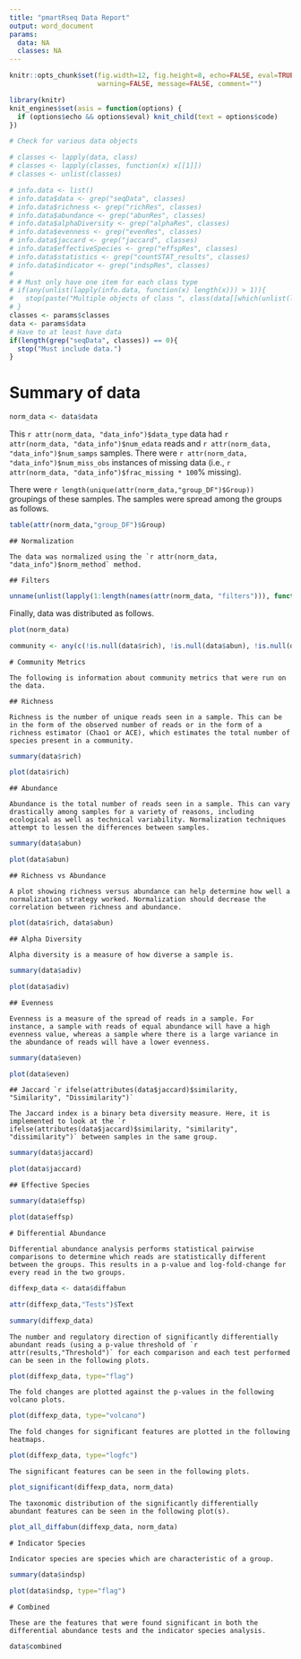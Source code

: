 ```yaml
---
title: "pmartRseq Data Report"
output: word_document
params:
  data: NA
  classes: NA
---
```


```r
knitr::opts_chunk$set(fig.width=12, fig.height=8, echo=FALSE, eval=TRUE,
                      warning=FALSE, message=FALSE, comment="")
```

```r
library(knitr)
knit_engines$set(asis = function(options) {
  if (options$echo && options$eval) knit_child(text = options$code)
})
```

```r
# Check for various data objects

# classes <- lapply(data, class)
# classes <- lapply(classes, function(x) x[[1]])
# classes <- unlist(classes)

# info.data <- list()
# info.data$data <- grep("seqData", classes)
# info.data$richness <- grep("richRes", classes)
# info.data$abundance <- grep("abunRes", classes)
# info.data$alphaDiversity <- grep("alphaRes", classes)
# info.data$evenness <- grep("evenRes", classes)
# info.data$jaccard <- grep("jaccard", classes)
# info.data$effectiveSpecies <- grep("effspRes", classes)
# info.data$statistics <- grep("countSTAT_results", classes)
# info.data$indicator <- grep("indspRes", classes)
# 
# # Must only have one item for each class type
# if(any(unlist(lapply(info.data, function(x) length(x))) > 1)){
#   stop(paste("Multiple objects of class ", class(data[[which(unlist(lapply(info.data, length)) > 1)]]), ". This function can only accept one. In the case of multiple data objects, only use the normalized data object.", sep=""))
# }
classes <- params$classes
data <- params$data
# Have to at least have data
if(length(grep("seqData", classes)) == 0){
  stop("Must include data.")
}

```

# Summary of data

```r
norm_data <- data$data
```

This `r attr(norm_data, "data_info")$data_type` data had `r attr(norm_data, "data_info")$num_edata` reads and `r attr(norm_data, "data_info")$num_samps` samples. There were `r attr(norm_data, "data_info")$num_miss_obs` instances of missing data (i.e., `r attr(norm_data, "data_info")$frac_missing * 100`% missing). 

There were `r length(unique(attr(norm_data,"group_DF")$Group))` groupings of these samples. The samples were spread among the groups as follows.

```r
table(attr(norm_data,"group_DF")$Group)
```

```asis
## Normalization

The data was normalized using the `r attr(norm_data, "data_info")$norm_method` method.
```

```asis
## Filters
```

```r
unname(unlist(lapply(1:length(names(attr(norm_data, "filters"))), function(x) attr(norm_data, "filters")[[x]][1])))
```

Finally, data was distributed as follows.

```r
plot(norm_data)
```

```r
community <- any(c(!is.null(data$rich), !is.null(data$abun), !is.null(data$adiv), !is.null(data$even), !is.null(data$jaccard)))
```

```asis
# Community Metrics

The following is information about community metrics that were run on the data.

```

```asis
## Richness

Richness is the number of unique reads seen in a sample. This can be in the form of the observed number of reads or in the form of a richness estimator (Chao1 or ACE), which estimates the total number of species present in a community.

```

```r
summary(data$rich)

plot(data$rich)
```

```asis
## Abundance

Abundance is the total number of reads seen in a sample. This can vary drastically among samples for a variety of reasons, including ecological as well as technical variability. Normalization techniques attempt to lessen the differences between samples.

```

```r
summary(data$abun)

plot(data$abun)
```

```asis
## Richness vs Abundance

A plot showing richness versus abundance can help determine how well a normalization strategy worked. Normalization should decrease the correlation between richness and abundance.

```

```r
plot(data$rich, data$abun)
```

```asis
## Alpha Diversity

Alpha diversity is a measure of how diverse a sample is.

```

```r
summary(data$adiv)

plot(data$adiv)
```

```asis
## Evenness

Evenness is a measure of the spread of reads in a sample. For instance, a sample with reads of equal abundance will have a high evenness value, whereas a sample where there is a large variance in the abundance of reads will have a lower evenness.

```

```r
summary(data$even)

plot(data$even)
```

```asis
## Jaccard `r ifelse(attributes(data$jaccard)$similarity, "Similarity", "Dissimilarity")`

The Jaccard index is a binary beta diversity measure. Here, it is implemented to look at the `r ifelse(attributes(data$jaccard)$similarity, "similarity", "dissimilarity")` between samples in the same group.

```

```r
summary(data$jaccard)

plot(data$jaccard)
```

```asis
## Effective Species

```

```r
summary(data$effsp)

plot(data$effsp)
```

```asis
# Differential Abundance

Differential abundance analysis performs statistical pairwise comparisons to determine which reads are statistically different between the groups. This results in a p-value and log-fold-change for every read in the two groups.

```

```r
diffexp_data <- data$diffabun

attr(diffexp_data,"Tests")$Text
```

```r
summary(diffexp_data)
```

```asis
The number and regulatory direction of significantly differentially abundant reads (using a p-value threshold of `r attr(results,"Threshold")` for each comparison and each test performed can be seen in the following plots. 

```

```r
plot(diffexp_data, type="flag")
```

```asis
The fold changes are plotted against the p-values in the following volcano plots.

```

```r
plot(diffexp_data, type="volcano")
```

```asis
The fold changes for significant features are plotted in the following heatmaps.

```

```r
plot(diffexp_data, type="logfc")
```

```asis
The significant features can be seen in the following plots.

```

```r
plot_significant(diffexp_data, norm_data)
```

```asis
The taxonomic distribution of the significantly differentially abundant features can be seen in the following plot(s).

```

```r
plot_all_diffabun(diffexp_data, norm_data)
```

```asis
# Indicator Species

Indicator species are species which are characteristic of a group.

```

```r
summary(data$indsp)

plot(data$indsp, type="flag")
```

```asis
# Combined

These are the features that were found significant in both the differential abundance tests and the indicator species analysis.

```

```r
data$combined
```